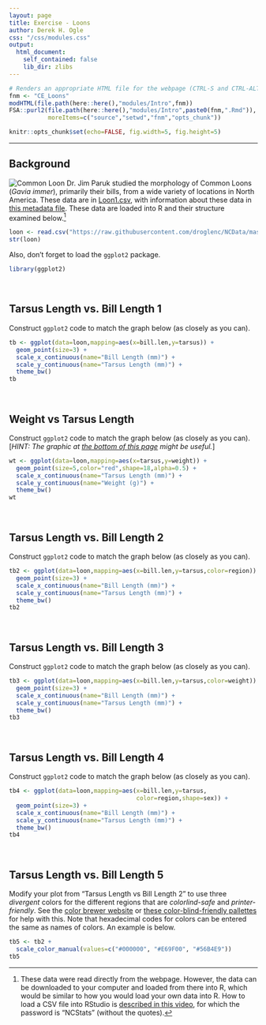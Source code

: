 ```yaml
---
layout: page
title: Exercise - Loons
author: Derek H. Ogle
css: "/css/modules.css"
output:
  html_document:
    self_contained: false
    lib_dir: zlibs
---
```


```r
# Renders an appropriate HTML file for the webpage (CTRL-S and CTRL-ALT-C)
fnm <- "CE_Loons"
modHTML(file.path(here::here(),"modules/Intro",fnm))
FSA::purl2(file.path(here::here(),"modules/Intro",paste0(fnm,".Rmd")),
           moreItems=c("source","setwd","fnm","opts_chunk"))
```
```r
knitr::opts_chunk$set(echo=FALSE, fig.width=5, fig.height=5)
```

----

## Background
<img src="zimgs/loon.jpg" alt="Common Loon" class="img-right">
Dr. Jim Paruk studied the morphology of Common Loons (*Gavia immer*), primarily their bills, from a wide variety of locations in North America. These data are in [Loon1.csv](https://raw.githubusercontent.com/droglenc/NCData/master/Loon1.csv), with information about these data in [this metadata file](https://raw.githubusercontent.com/droglenc/NCData/master/Loon1_meta.txt). These data are loaded into R and their structure examined below.[^loaddata]

```r
loon <- read.csv("https://raw.githubusercontent.com/droglenc/NCData/master/Loon1.csv")
str(loon)
```

Also, don't forget to load the `ggplot2` package.

```r
library(ggplot2)
```


&nbsp;

## Tarsus Length vs. Bill Length 1
Construct `ggplot2` code to match the graph below (as closely as you can).

```r
tb <- ggplot(data=loon,mapping=aes(x=bill.len,y=tarsus)) +
  geom_point(size=3) +
  scale_x_continuous(name="Bill Length (mm)") +
  scale_y_continuous(name="Tarsus Length (mm)") +
  theme_bw()
tb
```

&nbsp;

## Weight vs Tarsus Length
Construct `ggplot2` code to match the graph below (as closely as you can). [*HINT: The graphic at [the bottom of this page](https://ggplot2.tidyverse.org/reference/scale_shape.html#examples) might be useful.*]

```r
wt <- ggplot(data=loon,mapping=aes(x=tarsus,y=weight)) +
  geom_point(size=5,color="red",shape=18,alpha=0.5) +
  scale_x_continuous(name="Tarsus Length (mm)") +
  scale_y_continuous(name="Weight (g)") +
  theme_bw()
wt
```

&nbsp;

## Tarsus Length vs. Bill Length 2
Construct `ggplot2` code to match the graph below (as closely as you can).

```r
tb2 <- ggplot(data=loon,mapping=aes(x=bill.len,y=tarsus,color=region)) +
  geom_point(size=3) +
  scale_x_continuous(name="Bill Length (mm)") +
  scale_y_continuous(name="Tarsus Length (mm)") +
  theme_bw()
tb2
```

&nbsp;

## Tarsus Length vs. Bill Length 3
Construct `ggplot2` code to match the graph below (as closely as you can).

```r
tb3 <- ggplot(data=loon,mapping=aes(x=bill.len,y=tarsus,color=weight)) +
  geom_point(size=3) +
  scale_x_continuous(name="Bill Length (mm)") +
  scale_y_continuous(name="Tarsus Length (mm)") +
  theme_bw()
tb3
```

&nbsp;

## Tarsus Length vs. Bill Length 4
Construct `ggplot2` code to match the graph below (as closely as you can).

```r
tb4 <- ggplot(data=loon,mapping=aes(x=bill.len,y=tarsus,
                                    color=region,shape=sex)) +
  geom_point(size=3) +
  scale_x_continuous(name="Bill Length (mm)") +
  scale_y_continuous(name="Tarsus Length (mm)") +
  theme_bw()
tb4
```

&nbsp;

## Tarsus Length vs. Bill Length 5
Modify your plot from "Tarsus Length vs Bill Length 2" to use three *divergent* colors for the different regions that are *colorlind-safe* and *printer-friendly*. See the [color brewer website](https://colorbrewer2.org/#type=sequential&scheme=BuGn&n=3) or [these color-blind-friendly pallettes](http://www.cookbook-r.com/Graphs/Colors_(ggplot2)/#a-colorblind-friendly-palette) for help with this. Note that hexadecimal codes for colors can be entered the same as names of colors. An example is below.

```r
tb5 <- tb2 +
  scale_color_manual(values=c("#000000", "#E69F00", "#56B4E9"))
tb5
```

[^loaddata]: These data were read directly from the webpage. However, the data can be downloaded to your computer and loaded from there into R, which would be similar to how you would load your own data into R. How to load a CSV file into RStudio is [described in this video](https://vimeo.com/144035138), for which the password is "NCStats" (without the quotes).
